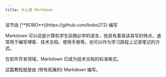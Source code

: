 ```yaml
---
title: 什么是 Markdown
---
```



<p className="flex gap-2 text-sm text-gray-500"><ClosedCaption className="size-5" /> 该节由 [**BOBO**](https://github.com/bobo272) 编写</p>

Markdown 可以说是计算机学生前期必学的语言，他具有着易读易写的特点，通常用于编写博客、技术文档、使用手册等，也可以作为学习路程上记录笔记的方式。

在软件开发领域，Markdown 已成为技术文档的标准格式。

这篇教程就是由 (带有拓展的) Markdown 编写。
